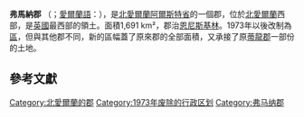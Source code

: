{{Infobox settlement
|name                   = County Fermanagh
|other_name             = {{Pad top italic|Contae Fhear Manach<br>Coontie Fermanagh}}
|image_shield           = Ferm arms.png
|shield_size            =120px
|nickname               = The Lakeland County
|motto =愛爾蘭語：Feor Magh Eanagh
|image_map              = Island_of_Ireland_location_map_Fermanagh.svg
|area_total_km2         = 1851
|area_land_km2          = 1691
|area_rank              = 25
| seat_type               = 郡治
|seat                   = [[恩尼斯基林|恩尼斯基林]]
| unit_pref               = Imperial
| elevation_max_m         =665
| elevation_max_point     =Cuilcagh
|timezone                = [[格林尼治標準時間|GMT]]
|utc_offset              = ±0
|timezone_DST            = [[英国夏令时|BST]]
|utc_offset_DST          = +1
| website                 =  {{URL|https://discovernorthernireland.com/about-northern-ireland/counties/co-fermanagh/county-fermanagh/}}
| postal_code_type        =郵區
| postal_code             =BT
| established_title        =建立
| established_date        =1584/85       
|population             = 61805
|population_rank        = 28<ref>{{cite web|url=http://cain.ulst.ac.uk/ni/popul.htm|title=Background Information on Northern Ireland Society – Population and Vital Statistics|publisher=Cain.ulst.ac.uk|accessdate=20 October 2012|archive-date=2010-12-06|archive-url=https://web.archive.org/web/20101206105725/http://cain.ulst.ac.uk/ni/popul.htm|dead-url=yes}}</ref>
|population_as_of       = est. 2011
|subdivision_type       = 國家
|subdivision_name       =英國
|subdivision_type1      = 地區
|subdivision_name1      = [[北愛爾蘭|北愛爾蘭]]
|subdivision_type2      = 省
|subdivision_name2      = [[阿尔斯特省|阿尔斯特省]]
}}
'''弗馬納郡''' （{{lang|en|County Fermanagh}}；[[愛爾蘭語|愛爾蘭語]]：{{lang|ir|Contae Fhear Manach}}），是[[北愛爾蘭|北愛爾蘭]][[阿爾斯特省|阿爾斯特省]]的一個郡，位於[[北愛爾蘭|北愛爾蘭]]西部，是[[英國|英國]]最西部的領土。面積1,691 km²，郡治[[恩尼斯基林|恩尼斯基林]]。1973年以後改制為[[弗馬納區|區]]，但與其他郡不同，新的區幅蓋了原來郡的全部面積，又承接了原[[蒂龍郡|蒂龍郡]]一部份的土地。

==參考文獻==
{{reflist}}

[[Category:北愛爾蘭的郡|Category:北愛爾蘭的郡]]
[[Category:1973年废除的行政区划|Category:1973年废除的行政区划]]
[[Category:弗马纳郡|Category:弗马纳郡]]